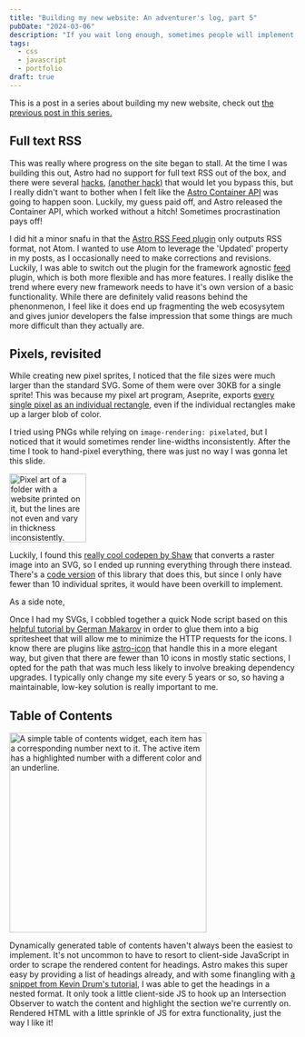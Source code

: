 ```yaml
---
title: "Building my new website: An adventurer's log, part 5"
pubDate: "2024-03-06"
description: "If you wait long enough, sometimes people will implement the features you need without you having to lift a finger!"
tags:
  - css
  - javascript
  - portfolio
draft: true
---
```



This is a post in a series about building my new website, check out [the previous post in this series.](/blog/building-my-new-website-part-4/)

## Full text RSS

This was really where progress on the site began to stall. At the time I was building this out, Astro had no support for full text RSS out of the box, and there were several [hacks](https://scottwillsey.com/rss-pt1/), [(another hack)](https://piccalil.li/blog/full-text-rss-is-back/) that would let you bypass this, but I really didn't want to bother when I felt like the [Astro Container API](https://docs.astro.build/en/reference/container-reference/) was going to happen soon. Luckily, my guess paid off, and Astro released the Container API, which worked without a hitch! Sometimes procrastination pays off!

I did hit a minor snafu in that the [Astro RSS Feed plugin](https://docs.astro.build/en/guides/rss/) only outputs RSS format, not Atom. I wanted to use Atom to leverage the 'Updated' property in my posts, as I occasionally need to make corrections and revisions. Luckily, I was able to switch out the plugin for the framework agnostic [feed](https://www.npmjs.com/package/feed) plugin, which is both more flexible and has more features. I really dislike the trend where every new framework needs to have it's own version of a basic functionality. While there are definitely valid reasons behind the phenonmenon, I feel like it does end up fragmenting the web ecosysytem and gives junior developers the false impression that some things are much more difficult than they actually are.

## Pixels, revisited

While creating new pixel sprites, I noticed that the file sizes were much larger than the standard SVG. Some of them were over 30KB for a single sprite! This was because my pixel art program, Aseprite, exports [every single pixel as an individual rectangle](https://github.com/aseprite/aseprite/issues/1911), even if the individual rectangles make up a larger blob of color.

I tried using PNGs while relying on `image-rendering: pixelated`, but I noticed that it would sometimes render line-widths inconsistently. After the time I took to hand-pixel everything, there was just no way I was gonna let this slide.

<Image
	src="https://res.cloudinary.com/nicchan/image/upload/v1725330165/personal-10.png"
	width="135"
	height="121"
	alt="Pixel art of a folder with a website printed on it, but the lines are not even and vary in thickness inconsistently."
/>

Luckily, I found this [really cool codepen by Shaw](https://codepen.io/shshaw/full/XbxvNj) that converts a raster image into an SVG, so I ended up running everything through there instead. There's a [code version](https://github.com/meyerweb/px2svg) of this library that does this, but since I only have fewer than 10 individual sprites, it would have been overkill to implement.

As a side note,

Once I had my SVGs, I cobbled together a quick Node script based on this [helpful tutorial by German Makarov](https://hackernoon.com/how-to-create-svg-sprite-with-icons) in order to glue them into a big spritesheet that will allow me to minimize the HTTP requests for the icons. I know there are plugins like [astro-icon](https://github.com/natemoo-re/astro-icon) that handle this in a more elegant way, but given that there are fewer than 10 icons in mostly static sections, I opted for the path that was much less likely to involve breaking dependency upgrades. I typically only change my site every 5 years or so, so having a maintainable, low-key solution is really important to me.

## Table of Contents

<Image
	src="https://res.cloudinary.com/nicchan/image/upload/v1725331021/table-of-contents.png"
	width="347"
	height="352"
	alt="A simple table of contents widget, each item has a corresponding number next to it. The active item has a highlighted number with a different color and an underline."
/>

Dynamically generated table of contents haven't always been the easiest to implement. It's not uncommon to have to resort to client-side JavaScript in order to scrape the rendered content for headings. Astro makes this super easy by providing a list of headings already, and with some finangling with [a snippet from Kevin Drum's tutorial](https://kld.dev/building-table-of-contents/#building-a-nested-table-of-contents-array), I was able to get the headings in a nested format. It only took a little client-side JS to hook up an Intersection Observer to watch the content and highlight the section we're currently on. Rendered HTML with a little sprinkle of JS for extra functionality, just the way I like it!
